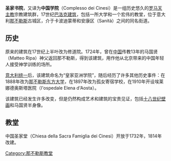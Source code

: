 {{unreferenced|time=2014-12-13T00:27:01+00:00}}
{{coord|40.860955|14.250430|display=title|type:landmark}}
'''圣家书院'''，又译为'''中国学院'''（Complesso dei Cinesi）是一组历史悠久的[[罗马天主教|罗马天主教]]宗教建筑群，17世纪[[巴洛克建筑|巴洛克建筑]]，包括一所大学和一个宏伟的教堂，位于意大利[[那不勒斯|那不勒斯]]古城区，介于卡波迪蒙蒂和安康区（Sanità）之间的同名街道。

== 历史 ==
原来的建筑在17世纪上半叶改为修道院。1724年，曾在[[中国|中国]]传教13年的马国贤（Matteo Ripa）神父返回那不勒斯，得到该建筑，用作他从北京带来的中国年轻人接受神学训练的场所。

[[意大利统一|意大利统一]]后，该建筑命名为“皇家亚洲学院”，随后经历了许多其他历史事件：在1888年改为[[那不勒斯东方大学|那不勒斯东方大学]]，在1897年改为孤女寄宿学校，在1910年开设埃莱娜德奥斯塔医院（l'ospedale Elena d'Aosta）。

该建筑已经发生许多改变，但是仍然构成艺术和建筑的宝贵见证，包括[[十八世纪|十八世纪]][[壁画|壁画]]和马国贤半身像。

== 教堂 ==
中国圣家堂（Chiesa della Sacra Famiglia dei Cinesi）开放于1732年，1814年改建。

{{那不勒斯地标}}

[[Category:那不勒斯教堂|Category:那不勒斯教堂]]